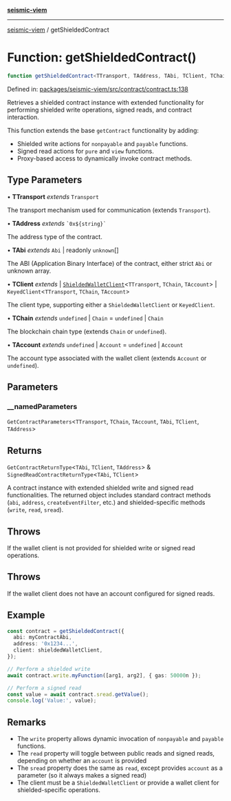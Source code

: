 [**seismic-viem**](/seismic-viem/README.mdx)

***

[seismic-viem](/seismic-viem/globals.mdx) / getShieldedContract

# Function: getShieldedContract()

```ts
function getShieldedContract<TTransport, TAddress, TAbi, TClient, TChain, TAccount>(__namedParameters): GetContractReturnType<TAbi, TClient, TAddress> & SignedReadContractReturnType<TAbi, TClient>
```

Defined in: [packages/seismic-viem/src/contract/contract.ts:138](https://github.com/SeismicSystems/seismic-client/blob/f9582ede0e1ab6ae9e7a70543134a36d1fb37484/packages/seismic-viem/src/contract/contract.ts#L138)

Retrieves a shielded contract instance with extended functionality for performing
shielded write operations, signed reads, and contract interaction.

This function extends the base `getContract` functionality by adding:
- Shielded write actions for `nonpayable` and `payable` functions.
- Signed read actions for `pure` and `view` functions.
- Proxy-based access to dynamically invoke contract methods.

## Type Parameters

• **TTransport** *extends* `Transport`

The transport mechanism used for communication (extends `Transport`).

• **TAddress** *extends* `` `0x${string}` ``

The address type of the contract.

• **TAbi** *extends* `Abi` \| readonly `unknown`[]

The ABI (Application Binary Interface) of the contract, either strict `Abi` or unknown array.

• **TClient** *extends* 
  \| [`ShieldedWalletClient`](/seismic-viem/type-aliases/ShieldedWalletClient.mdx)\<`TTransport`, `TChain`, `TAccount`\>
  \| `KeyedClient`\<`TTransport`, `TChain`, `TAccount`\>

The client type, supporting either a `ShieldedWalletClient` or `KeyedClient`.

• **TChain** *extends* `undefined` \| `Chain` = `undefined` \| `Chain`

The blockchain chain type (extends `Chain` or `undefined`).

• **TAccount** *extends* `undefined` \| `Account` = `undefined` \| `Account`

The account type associated with the wallet client (extends `Account` or `undefined`).

## Parameters

### \_\_namedParameters

`GetContractParameters`\<`TTransport`, `TChain`, `TAccount`, `TAbi`, `TClient`, `TAddress`\>

## Returns

`GetContractReturnType`\<`TAbi`, `TClient`, `TAddress`\> & `SignedReadContractReturnType`\<`TAbi`, `TClient`\>

A contract instance with extended shielded write and signed read functionalities.
The returned object includes standard contract methods (`abi`, `address`, `createEventFilter`, etc.)
and shielded-specific methods (`write`, `read`, `sread`).

## Throws

If the wallet client is not provided for shielded write or signed read operations.

## Throws

If the wallet client does not have an account configured for signed reads.

## Example

```typescript
const contract = getShieldedContract({
  abi: myContractAbi,
  address: '0x1234...',
  client: shieldedWalletClient,
});

// Perform a shielded write
await contract.write.myFunction([arg1, arg2], { gas: 50000n });

// Perform a signed read
const value = await contract.sread.getValue();
console.log('Value:', value);
```

## Remarks

- The `write` property allows dynamic invocation of `nonpayable` and `payable` functions.
- The `read` property will toggle between public reads and signed reads, depending on whether an `account` is provided
- The `sread` property does the same as `read`, except provides `account` as a parameter (so it always makes a signed read)
- The client must be a `ShieldedWalletClient` or provide a wallet client for shielded-specific operations.
